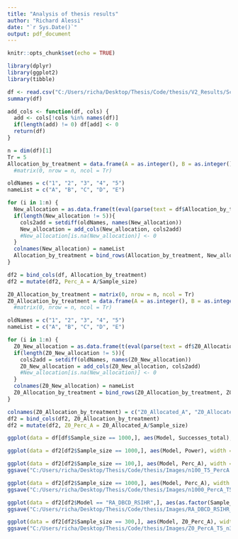 ```yaml
---
title: "Analysis of thesis results"
author: "Richard Alessi"
date: "`r Sys.Date()`"
output: pdf_document
---
```


```r
knitr::opts_chunk$set(echo = TRUE)
```


```r
library(dplyr)
library(ggplot2)
library(tibble)
```



```r
df <- read.csv("C:/Users/richa/Desktop/Thesis/Code/thesis/V2_Results/Scenario_1_All_full_run_5T_20220926.csv")
summary(df)
```

```r
add_cols <- function(df, cols) {
  add <- cols[!cols %in% names(df)]
  if(length(add) != 0) df[add] <- 0
  return(df)
}
```


```r
n = dim(df)[1]
Tr = 5
Allocation_by_treatment = data.frame(A = as.integer(), B = as.integer(), C = as.integer(), D = as.integer(), E = as.integer())
  #matrix(0, nrow = n, ncol = Tr)

oldNames = c("1", "2", "3", "4", "5")
nameList = c("A", "B", "C", "D", "E")

for (i in 1:n) {
  New_allocation = as.data.frame(t(eval(parse(text = df$Allocation_by_treatment[i]))))
  if(length(New_allocation != 5)){
    cols2add = setdiff(oldNames, names(New_allocation))
    New_allocation = add_cols(New_allocation, cols2add)
    #New_allocation[is.na(New_allocation)] <- 0
  }
  colnames(New_allocation) = nameList
  Allocation_by_treatment = bind_rows(Allocation_by_treatment, New_allocation)
}

df2 = bind_cols(df, Allocation_by_treatment)
df2 = mutate(df2, Perc_A = A/Sample_size)
```

```r
Z0_Allocation_by_treatment = matrix(0, nrow = n, ncol = Tr)
Z0_Allocation_by_treatment = data.frame(A = as.integer(), B = as.integer(), C = as.integer(), D = as.integer(), E = as.integer())
  #matrix(0, nrow = n, ncol = Tr)

oldNames = c("1", "2", "3", "4", "5")
nameList = c("A", "B", "C", "D", "E")

for (i in 1:n) {
  Z0_New_allocation = as.data.frame(t(eval(parse(text = df$Z0_Allocation_by_treatment[i]))))
  if(length(Z0_New_allocation != 5)){
    cols2add = setdiff(oldNames, names(Z0_New_allocation))
    Z0_New_allocation = add_cols(Z0_New_allocation, cols2add)
    #New_allocation[is.na(New_allocation)] <- 0
  }
  colnames(Z0_New_allocation) = nameList
  Z0_Allocation_by_treatment = bind_rows(Z0_Allocation_by_treatment, Z0_New_allocation)
}

colnames(Z0_Allocation_by_treatment) = c("Z0_Allocated_A", "Z0_Allocated_B")
df2 = bind_cols(df2, Z0_Allocation_by_treatment)
df2 = mutate(df2, Z0_Perc_A = Z0_Allocated_A/Sample_size)
```

```r
ggplot(data = df[df$Sample_size == 1000,], aes(Model, Successes_total), width = 2000) + geom_violin(scale = "area") + theme(axis.text.x = element_text(angle = 90, vjust = 0.5, hjust=1))
```
```r
ggplot(data = df2[df2$Sample_size == 1000,], aes(Model, Power), width = 2000) + geom_violin(scale = "area") + theme(axis.text.x = element_text(angle = 90, vjust = 0.5, hjust=1))
```




```r
ggplot(data = df2[df2$Sample_size == 100,], aes(Model, Perc_A), width = 200) + geom_violin(scale = "area") + theme(axis.text.x = element_text(angle = 90, vjust = 0.5, hjust=1))
ggsave("C:/Users/richa/Desktop/Thesis/Code/thesis/Images/n100_T5_PercA.pdf", device = "pdf")
```

```r
ggplot(data = df2[df2$Sample_size == 1000,], aes(Model, Perc_A), width = 200) + geom_violin(scale = "area") + theme(axis.text.x = element_text(angle = 90, vjust = 0.5, hjust=1))
ggsave("C:/Users/richa/Desktop/Thesis/Code/thesis/Images/n1000_PercA_T5.pdf", device = "pdf")
```




```r
ggplot(data = df2[df2$Model == "RA_DBCD_RSIHR",], aes(as.factor(Sample_size), Perc_A), width = 200) + geom_violin(scale = "area") + theme(axis.text.x = element_text(angle = 90, vjust = 0.5, hjust=1))
ggsave("C:/Users/richa/Desktop/Thesis/Code/thesis/Images/RA_DBCD_RSIHR_PercentAllocatedA.pdf", device = "pdf")
```


```r
ggplot(data = df2[df2$Sample_size == 300,], aes(Model, Z0_Perc_A), width = 200) + geom_violin(scale = "area") + theme(axis.text.x = element_text(angle = 90, vjust = 0.5, hjust=1))
ggsave("C:/Users/richa/Desktop/Thesis/Code/thesis/Images/Z0_PercA_T5_n300.pdf", device = "pdf")
```




